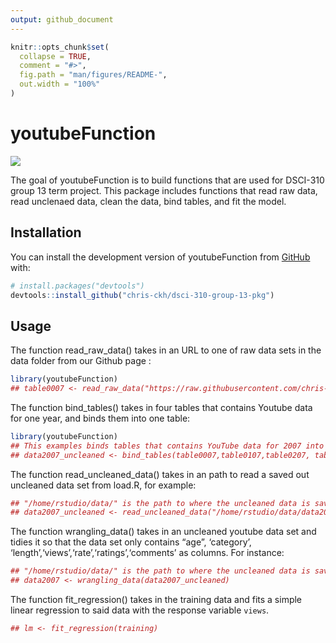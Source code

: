 ```yaml
---
output: github_document
---
```


<!-- README.md is generated from README.Rmd. Please edit that file -->

```r
knitr::opts_chunk$set(
  collapse = TRUE,
  comment = "#>",
  fig.path = "man/figures/README-",
  out.width = "100%"
)
```


# youtubeFunction

<!-- badges: start -->
![](https://github.com/chris-ckh/dsci-310-group-13-pkg/actions/workflows/test-coverage.yaml/badge.svg)
<!-- badges: end -->

The goal of youtubeFunction is to build functions that are used for DSCI-310 group 13 term project. This package includes functions that read raw data, read unclenaed data, clean the data, bind tables, and fit the model. 

## Installation

You can install the development version of youtubeFunction from [GitHub](https://github.com/) with:

``` r
# install.packages("devtools")
devtools::install_github("chris-ckh/dsci-310-group-13-pkg")
```

## Usage

The function read_raw_data() takes in an URL to one of raw data sets in the data folder from our Github page :

```r
library(youtubeFunction)
## table0007 <- read_raw_data("https://raw.githubusercontent.com/chris-ckh/dsci-310-group-13/main/data/0007.txt")
```

The function bind_tables() takes in four tables that contains Youtube data for one year, and binds them into one table:

```r
library(youtubeFunction)
## This examples binds tables that contains YouTube data for 2007 into one table 
## data2007_uncleaned <- bind_tables(table0007,table0107,table0207, table0307)
```

The function read_uncleaned_data() takes in an path to read a saved out uncleaned data set from load.R, for example:

```r
## "/home/rstudio/data/" is the path to where the uncleaned data is saved
## data2007_uncleaned <- read_uncleaned_data("/home/rstudio/data/data2007_not_cleaned.txt")
```

The function wrangling_data() takes in an uncleaned youtube data set and tidies it so that the data set only contains "age", 'category', 'length','views','rate','ratings','comments' as columns. For instance:
```r
## "/home/rstudio/data/" is the path to where the uncleaned data is saved
## data2007 <- wrangling_data(data2007_uncleaned)
```

The function fit_regression() takes in the training data and fits a simple linear regression to said data with the response variable `views`.
```r
## lm <- fit_regression(training)
```

